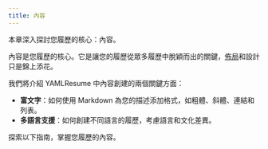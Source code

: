 ```yaml
---
title: 內容
---
```


本章深入探討您履歷的核心：內容。

內容是您履歷的核心。它是讓您的履歷從眾多履歷中脫穎而出的關鍵，[佈局](/zh-tw/docs/layout)和設計只是錦上添花。

我們將介紹 YAMLResume 中內容創建的兩個關鍵方面：
- **富文字**：如何使用 Markdown 為您的描述添加格式，如粗體、斜體、連結和列表。
- **多語言支援**：如何創建不同語言的履歷，考慮語言和文化差異。

探索以下指南，掌握您履歷的內容。

<Cards>
  <Card
    title="富文字"
    href="./content/rich-text"
    description="了解如何在履歷的摘要欄位中使用富文字。"
  />
  <Card
    title="多語言"
    href="./content/multi-languages"
    description="發現如何創建各種語言的履歷。"
  />
</Cards>
